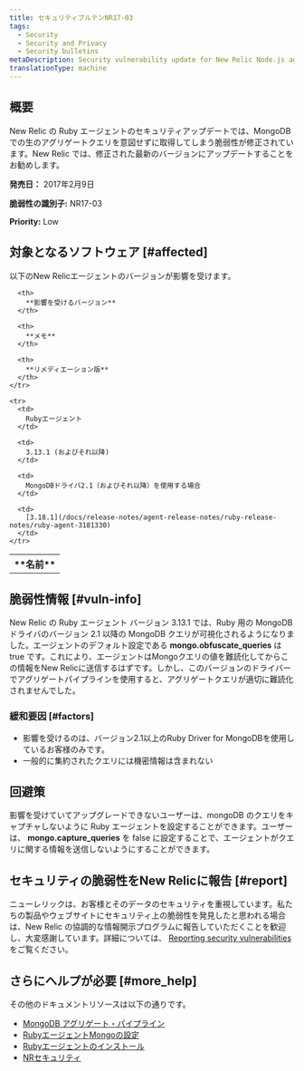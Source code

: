 ```yaml
---
title: セキュリティブルテンNR17-03
tags:
  - Security
  - Security and Privacy
  - Security bulletins
metaDescription: Security vulnerability update for New Relic Node.js agent.
translationType: machine
---
```


## 概要

New Relic の Ruby エージェントのセキュリティアップデートでは、MongoDB での生のアグリゲートクエリを意図せずに取得してしまう脆弱性が修正されています。New Relic では、修正された最新のバージョンにアップデートすることをお勧めします。

**発売日：** 2017年2月9日

**脆弱性の識別子:** NR17-03

**Priority:** Low

## 対象となるソフトウェア [#affected]

以下のNew Relicエージェントのバージョンが影響を受けます。

<table>
  <tbody>
    <tr>
      <th>
        **名前**
      </th>

      <th>
        **影響を受けるバージョン**
      </th>

      <th>
        **メモ**
      </th>

      <th>
        **リメディエーション版**
      </th>
    </tr>

    <tr>
      <td>
        Rubyエージェント
      </td>

      <td>
        3.13.1 (およびそれ以降)
      </td>

      <td>
        MongoDBドライバ2.1（およびそれ以降）を使用する場合
      </td>

      <td>
        [3.18.1](/docs/release-notes/agent-release-notes/ruby-release-notes/ruby-agent-3181330)
      </td>
    </tr>
  </tbody>
</table>

## 脆弱性情報 [#vuln-info]

New Relic の Ruby エージェント バージョン 3.13.1 では、Ruby 用の MongoDB ドライバのバージョン 2.1 以降の MongoDB クエリが可視化されるようになりました。エージェントのデフォルト設定である **mongo.obfuscate_queries** は true です。これにより、エージェントはMongoクエリの値を難読化してからこの情報をNew Relicに送信するはずです。しかし、このバージョンのドライバーでアグリゲートパイプラインを使用すると、アグリゲートクエリが適切に難読化されませんでした。

### 緩和要因 [#factors]

* 影響を受けるのは、バージョン2.1以上のRuby Driver for MongoDBを使用しているお客様のみです。
* 一般的に集約されたクエリには機密情報は含まれない

## 回避策

影響を受けていてアップグレードできないユーザーは、mongoDB のクエリをキャプチャしないように Ruby エージェントを設定することができます。ユーザーは、 **mongo.capture_queries** を false に設定することで、エージェントがクエリに関する情報を送信しないようにすることができます。

## セキュリティの脆弱性をNew Relicに報告 [#report]

ニューレリックは、お客様とそのデータのセキュリティを重視しています。私たちの製品やウェブサイトにセキュリティ上の脆弱性を発見したと思われる場合は、New Relic の協調的な情報開示プログラムに報告していただくことを歓迎し、大変感謝しています。詳細については、 [Reporting security vulnerabilities](/docs/security/new-relic-security/data-privacy/reporting-security-vulnerabilities) をご覧ください。

## さらにヘルプが必要 [#more_help]

その他のドキュメントリソースは以下の通りです。

* [MongoDB アグリゲート・パイプライン](https://docs.mongodb.com/manual/core/aggregation-pipeline/)
* [RubyエージェントMongoの設定](/docs/agents/ruby-agent/configuration/ruby-agent-configuration#mongo)
* [Rubyエージェントのインストール](/docs/agents/ruby-agent/installation/ruby-agent-installation)
* [NRセキュリティ](https://newrelic.com/security)